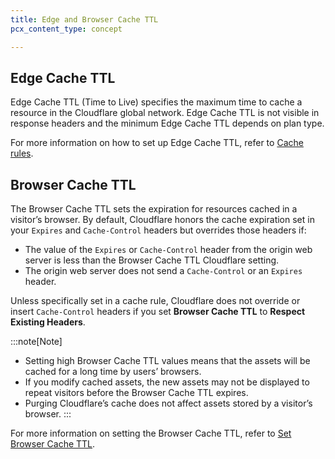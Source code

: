 ```yaml
---
title: Edge and Browser Cache TTL
pcx_content_type: concept

---
```



## Edge Cache TTL

Edge Cache TTL (Time to Live) specifies the maximum time to cache a resource in the Cloudflare global network. Edge Cache TTL is not visible in response headers and the minimum Edge Cache TTL depends on plan type.

<FeatureTable id="cache.edge_cache_ttl" />

For more information on how to set up Edge Cache TTL, refer to [Cache rules](/cache/how-to/cache-rules/settings/#edge-ttl).

## Browser Cache TTL

The Browser Cache TTL sets the expiration for resources cached in a visitor’s browser. By default, Cloudflare honors the cache expiration set in your `Expires` and `Cache-Control` headers but overrides those headers if:

* The value of the `Expires` or `Cache-Control` header from the origin web server is less than the Browser Cache TTL Cloudflare setting.
* The origin web server does not send a `Cache-Control` or an `Expires` header.

Unless specifically set in a cache rule, Cloudflare does not override or insert `Cache-Control` headers if you set **Browser Cache TTL** to **Respect Existing Headers**.

:::note[Note]


* Setting high Browser Cache TTL values means that the assets will be cached for a long time by users’ browsers.
* If you modify cached assets, the new assets may not be displayed to repeat visitors before the Browser Cache TTL expires.
* Purging Cloudflare’s cache does not affect assets stored by a visitor’s browser. 
  :::

<FeatureTable id="cache.browser_cache_ttl" />

For more information on setting the Browser Cache TTL, refer to [Set Browser Cache TTL](/cache/how-to/edge-browser-cache-ttl/set-browser-ttl/).
